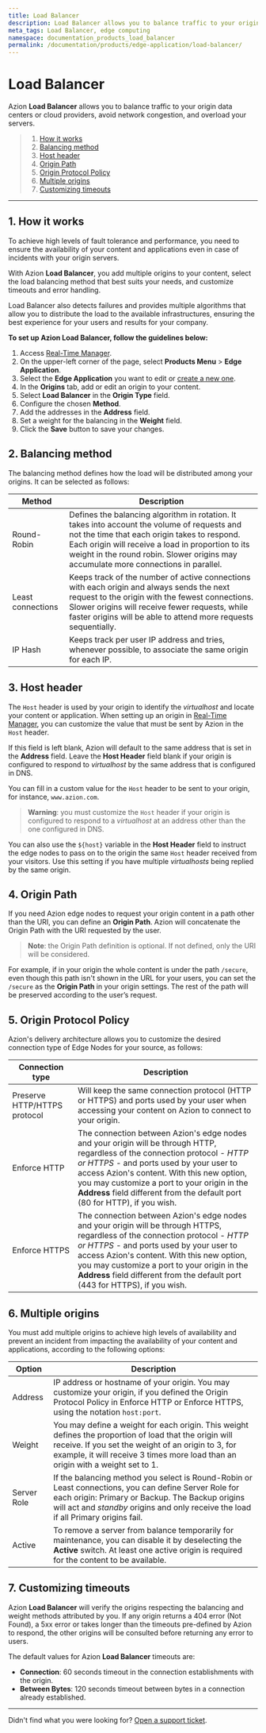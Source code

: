```yaml
---
title: Load Balancer
description: Load Balancer allows you to balance traffic to your origin data centers or cloud providers to avoid network congestion and overloading your servers.
meta_tags: Load Balancer, edge computing
namespace: documentation_products_load_balancer
permalink: /documentation/products/edge-application/load-balancer/
---
```


# Load Balancer

Azion **Load Balancer** allows you to balance traffic to your origin data centers or cloud providers, avoid network congestion, and overload your servers.

> 1. [How it works](#how-it-works)
> 2. [Balancing method](#balancing-method)
> 3. [Host header](#host-header)
> 4. [Origin Path](#origin-path)
> 5. [Origin Protocol Policy](#origin-protocol-policy)
> 6. [Multiple origins](#multiple-origins)
> 7. [Customizing timeouts](#customizing-timeouts)

---

## 1. How it works

To achieve high levels of fault tolerance and performance, you need to ensure the availability of your content and applications even in case of incidents with your origin servers.

With Azion **Load Balancer**, you add multiple origins to your content, select the load balancing method that best suits your needs, and customize timeouts and error handling.

Load Balancer also detects failures and provides multiple algorithms that allow you to distribute the load to the available infrastructures, ensuring the best experience for your users and results for your company.

**To set up Azion Load Balancer, follow the guidelines below:**

1. Access [Real-Time Manager](https://manager.azion.com/).
2. On the upper-left corner of the page, select **Products Menu** > **Edge Application**.
3. Select the **Edge Application** you want to edit or [create a new one](/en/documentation_getting_started).
4. In the **Origins** tab, add or edit an origin to your content.
5. Select **Load Balancer** in the **Origin Type** field.
6. Configure the chosen **Method**.
7. Add the addresses in the **Address** field.
8. Set a weight for the balancing in the **Weight** field.
9. Click the **Save** button to save your changes.

## 2. Balancing method

The balancing method defines how the load will be distributed among your origins. It can be selected as follows:

| Method            | Description                                                  |
| ----------------- | ------------------------------------------------------------ |
| Round-Robin | Defines the balancing algorithm in rotation. It takes into account the volume of requests and not the time that each origin takes to respond. Each origin will receive a load in proportion to its weight in the round robin. Slower origins may accumulate more connections in parallel. |
| Least connections | Keeps track of the number of active connections with each origin and always sends the next request to the origin with the fewest connections. <br />Slower origins will receive fewer requests, while faster origins will be able to attend more requests sequentially. |
| IP Hash           | Keeps track per user IP address and tries, whenever possible, to associate the same origin for each IP. |

## 3. Host header

The `Host` header is used by your origin to identify the *virtualhost* and locate your content or application. When setting up an origin in [Real-Time Manager](https://manager.azion.com/), you can customize the value that must be sent by Azion in the `Host` header.

If this field is left blank, Azion will default to the same address that is set in the **Address** field. Leave the **Host Header** field blank if your origin is configured to respond to *virtualhost* by the same address that is configured in DNS.

You can fill in a custom value for the `Host` header to be sent to your origin, for instance, `www.azion.com`.

> **Warning**: you must customize the `Host` header if your origin is configured to respond to a *virtualhost* at an address other than the one configured in DNS.

You can also use the `${host}` variable in the **Host Header** field to instruct the edge nodes to pass on to the origin the same `Host` header received from your visitors. Use this setting if you have multiple *virtualhosts* being replied by the same origin.

## 4. Origin Path

If you need Azion edge nodes to request your origin content in a path other than the URI, you can define an **Origin Path**. Azion will concatenate the Origin Path with the URI requested by the user.

> **Note**: the Origin Path definition is optional. If not defined, only the URI will be considered.

For example, if in your origin the whole content is under the path `/secure`, even though this path isn't shown in the URL for your users, you can set the `/secure` as the **Origin Path** in your origin settings. The rest of the path will be preserved according to the user’s request.

## 5. Origin Protocol Policy

Azion's delivery architecture allows you to customize the desired connection type of Edge Nodes for your source, as follows:

| Connection type              | Description                                                  |
| ---------------------------- | ------------------------------------------------------------ |
| Preserve HTTP/HTTPS protocol | Will keep the same connection protocol (HTTP or HTTPS) and ports used by your user when accessing your content on Azion to connect to your origin. |
| Enforce HTTP                 | The connection between Azion's edge nodes and your origin will be through HTTP, regardless of the connection protocol - *HTTP or HTTPS* - and ports used by your user to access Azion's content. With this new option, you may customize a port to your origin in the **Address** field different from the default port (80 for HTTP), if you wish. |
| Enforce HTTPS                | The connection between Azion's edge nodes and your origin will be through HTTPS, regardless of the connection protocol - *HTTP or HTTPS* - and ports used by your user to access Azion's content. With this new option, you may customize a port to your origin in the **Address** field different from the default port (443 for HTTPS), if you wish. |

## 6. Multiple origins

You must add multiple origins to achieve high levels of availability and prevent an incident from impacting the availability of your content and applications, according to the following options:

| Option      | Description                                                  |
| ----------- | ------------------------------------------------------------ |
| Address     | IP address or hostname of your origin. You may customize your origin, if you defined the Origin Protocol Policy in Enforce HTTP or Enforce HTTPS, using the notation `host:port`. |
| Weight      | You may define a weight for each origin. This weight defines the proportion of load that the origin will receive. If you set the weight of an origin to 3, for example, it will receive 3 times more load than an origin with a weight set to 1. |
| Server Role | If the balancing method you select is Round-Robin or Least connections, you can define Server Role for each origin: Primary or Backup. The Backup origins will act and *standby* origins and only receive the load if all Primary origins fail. |
| Active      | To remove a server from balance temporarily for maintenance, you can disable it by deselecting the **Active** switch.  At least one active origin is required for the content to be available. |

## 7. Customizing timeouts
Azion **Load Balancer** will verify the origins respecting the balancing and weight methods attributed by you. If any origin returns a 404 error (Not Found), a 5xx error or takes longer than the timeouts pre-defined by Azion to respond, the other origins will be consulted before returning any error to users.

The default values for Azion **Load Balancer** timeouts are:

- **Connection**: 60 seconds timeout in the connection establishments with the origin.
- **Between Bytes**: 120 seconds timeout between bytes in a connection already established.

---

Didn't find what you were looking for? [Open a support ticket](https://tickets.azion.com/).
